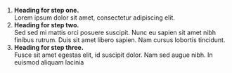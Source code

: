 
<Meta title="Components/Process list" />

<Canvas>
  <Story name="Default">
    <ol class="process">
      <li class="process-step list-one">
        <b>Heading for step one.</b><br/>
        Lorem ipsum dolor sit amet, consectetur adipiscing elit.
      </li>
      <li class="process-step list-two">
        <b>Heading for step two.</b><br/>
        Sed sed mi mattis orci posuere suscipit. Nunc eu sapien sit amet nibh finibus rutrum. Duis sit amet libero sapien. Nam cursus lobortis tincidunt.
      </li>
      <li class="process-step list-three">
        <b>Heading for step three.</b><br/>
        Fusce sit amet egestas elit, id suscipit dolor. Nam sed augue nibh. In euismod aliquam lacinia
      </li>
    </ol>
  </Story>
</Canvas>
